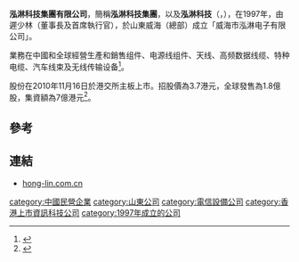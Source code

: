 '''泓淋科技集團有限公司'''，簡稱'''泓淋科技集團'''，以及'''泓淋科技'''（'''{{lang-en|HL TECHNOLOGY GROUP LIMITED}}'''，{{hkex|1087}}），在1997年，由遲少林（董事長及首席執行官），於山東威海（總部）成立「威海市泓淋电子有限公司」。

業務在中國和全球經營生產和銷售组件、电源线组件、天线、高频数据线缆、特种电缆、汽车线束及无线传输设备<ref>{{Cite web |url=http://www.hong-lin.com.cn/cn/page/html/index.php |title=泓淋科技集團有限公司簡介 |access-date=2013-10-19 |archive-url=https://web.archive.org/web/20131020180732/http://www.hong-lin.com.cn/cn/page/html/index.php |archive-date=2013-10-20 |dead-url=yes }}</ref>。

股份在2010年11月16日於港交所主板上市。招股價為3.7港元，全球發售為1.8億股，集資額為7億港元<ref>{{Cite web |url=http://www.hltechgroup.com/cn/down/C_fullset(101103).pdf |title=泓淋科技集團有限公司招股資料 |access-date=2013-10-19 |archive-url=https://web.archive.org/web/20131020164237/http://www.hltechgroup.com/cn/down/C_fullset(101103).pdf |archive-date=2013-10-20 |dead-url=yes }}</ref>。

==參考==
{{reflist}}

==連結==
*[http://www.hong-lin.com.cn hong-lin.com.cn] {{Wayback|url=http://www.hong-lin.com.cn/ |date=20201203165156 }}

[[category:中國民營企業|category:中國民營企業]]
[[category:山東公司|category:山東公司]]
[[category:電信設備公司|category:電信設備公司]]
[[category:香港上市資訊科技公司|category:香港上市資訊科技公司]]
[[category:1997年成立的公司|category:1997年成立的公司]]